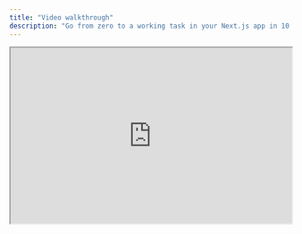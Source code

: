 ```yaml
---
title: "Video walkthrough"
description: "Go from zero to a working task in your Next.js app in 10 minutes."
---
```


  <iframe width="100%" height="315" src="https://www.youtube.com/embed/YH_4c0K7fGM?si=5JzZmZseuqI5aciM" title="Trigger.dev walkthrough" allow="accelerometer; clipboard-write; encrypted-media; gyroscope; picture-in-picture; web-share" referrerPolicy="strict-origin-when-cross-origin" allowFullScreen/>

### In this video we cover the following topics:

- [0:00](https://youtu.be/YH_4c0K7fGM?si=J8svVzotZtyTXDap&t=0) – [Install Trigger.dev](/quick-start) in an existing Next.js project
- [1:44](https://youtu.be/YH_4c0K7fGM?si=J8svVzotZtyTXDap&t=104) – [Run and test](/run-tests) the "Hello, world!" example project
- [2:09](https://youtu.be/YH_4c0K7fGM?si=FMTP8ep_cDBCU0_x&t=128) – Create and run an AI image generation task that uses [Fal.ai](https://fal.ai) – ([View the code](/guides/examples/fal-ai-image-to-cartoon))
- [6:25](https://youtu.be/YH_4c0K7fGM?si=pPc8iLI2Y9FGD3yo&t=385) – Create and run a [Realtime](/realtime/overview) example using [React hooks](/frontend/react-hooks) – ([View the code](/guides/examples/fal-ai-realtime))
- [11:10](https://youtu.be/YH_4c0K7fGM?si=Mjd0EvvNsNlVouvY&t=670) – [Deploy your task](/cli-deploy) to the Trigger.dev Cloud
